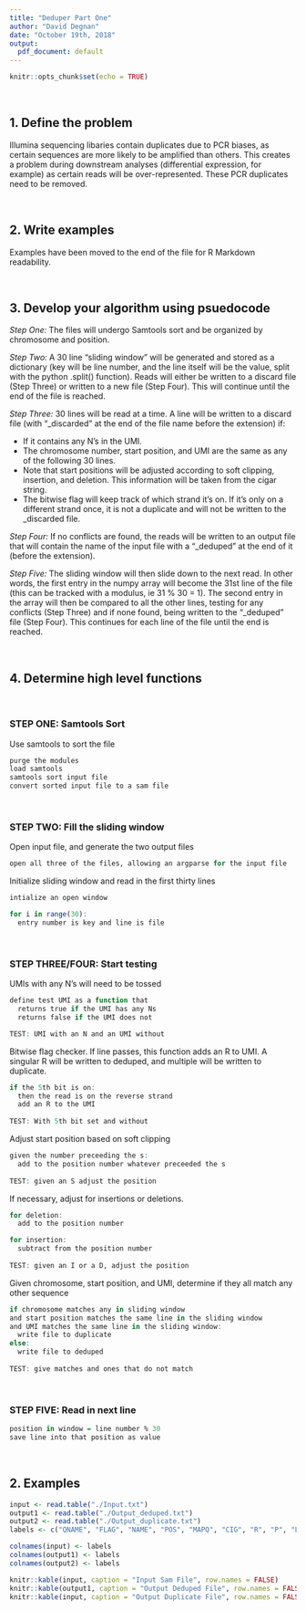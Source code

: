 ```yaml
---
title: "Deduper Part One"
author: "David Degnan"
date: "October 19th, 2018"
output:
  pdf_document: default
---
```


```r
knitr::opts_chunk$set(echo = TRUE)
```

<br/ >

## 1. Define the problem

Illumina sequencing libaries contain duplicates due to PCR biases, as certain 
sequences are more likely to be amplified than others. This creates a problem
during downstream analyses (differential expression, for example) as certain 
reads will be over-represented. These PCR duplicates need to be removed. 

<br/ >

## 2. Write examples

Examples have been moved to the end of the file for R Markdown readability. 

<br/ >

## 3. Develop your algorithm using psuedocode

*Step One:* The files will undergo Samtools sort and be organized by chromosome and position.

*Step Two:* A 30 line "sliding window" will be generated and stored as a dictionary (key will be line number, and the line itself will be the value, split with the python .split() function). Reads will either be written to a discard file (Step Three) or written to a new file (Step Four). This will continue until the end of the file is reached.

*Step Three:* 30 lines will be read at a time. A line will be written to a discard file (with "_discarded" at the end of the file name before the extension) if: 

  * If it contains any N's in the UMI.
  * The chromosome number, start position, and UMI are the same as any of the following 30 lines. 
  * Note that start positions will be adjusted according to soft clipping, insertion, and deletion. This information will be taken from the cigar string.
  * The bitwise flag will keep track of which strand it's on. If it's only on a different strand once, it is not a duplicate and will not be written to the _discarded file. 
  
*Step Four:* If no conflicts are found, the reads will be written to an output file that will contain the name of the input file with a "_deduped" at the end of it (before the extension).

*Step Five:* The sliding window will then slide down to the next read. In other words, the first entry in the numpy array will become the 31st line of the file (this can be tracked with a modulus, ie 31 % 30 = 1). The second entry in the array will then be compared to all the other lines, testing for any conflicts (Step Three) and if none found, being written to the "_deduped" file (Step Four). This continues for each line of the file until the end is reached. 

<br/ >

## 4. Determine high level functions

<br/ >

### STEP ONE: Samtools Sort

Use samtools to sort the file
```r
purge the modules
load samtools
samtools sort input file
convert sorted input file to a sam file
```

<br/ >

### STEP TWO: Fill the sliding window

Open input file, and generate the two output files
```r
open all three of the files, allowing an argparse for the input file
```

Initialize sliding window and read in the first thirty lines
```r
intialize an open window

for i in range(30):
  entry number is key and line is file
```

<br/ >

### STEP THREE/FOUR: Start testing

UMIs with any N's will need to be tossed
```r

define test UMI as a function that
  returns true if the UMI has any Ns
  returns false if the UMI does not

TEST: UMI with an N and an UMI without
```

Bitwise flag checker. If line passes, this function adds an R to UMI. A singular R will be written to deduped, and multiple will be written to duplicate.
```r
if the 5th bit is on:
  then the read is on the reverse strand
  add an R to the UMI
  
TEST: With 5th bit set and without
```

Adjust start position based on soft clipping
```r
given the number preceeding the s:
  add to the position number whatever preceeded the s
  
TEST: given an S adjust the position
```

If necessary, adjust for insertions or deletions.
```r
for deletion:
  add to the position number

for insertion:
  subtract from the position number
  
TEST: given an I or a D, adjust the position
```

Given chromosome, start position, and UMI, determine if they all match any other sequence
```r
if chromosome matches any in sliding window
and start position matches the same line in the sliding window
and UMI matches the same line in the sliding window:
  write file to duplicate
else:
  write file to deduped
  
TEST: give matches and ones that do not match
```

<br/ >

### STEP FIVE: Read in next line

```r
position in window = line number % 30
save line into that position as value
```

<br/ >

## 2. Examples

```r
input <- read.table("./Input.txt")
output1 <- read.table("./Output_deduped.txt")
output2 <- read.table("./Output_duplicate.txt")
labels <- c("QNAME", "FLAG", "NAME", "POS", "MAPQ", "CIG", "R", "P", "LEN", "SEQ", "QUAL")

colnames(input) <- labels
colnames(output1) <- labels
colnames(output2) <- labels

knitr::kable(input, caption = "Input Sam File", row.names = FALSE)
knitr::kable(output1, caption = "Output Deduped File", row.names = FALSE)
knitr::kable(input, caption = "Output Duplicate File", row.names = FALSE)
```
